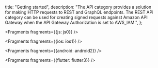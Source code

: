   title: "Getting started",
  description: "The API category provides a solution for making HTTP requests to REST and GraphQL endpoints. The REST API category can be used for creating signed requests against Amazon API Gateway when the API Gateway Authorization is set to AWS_IAM.",
};


<Fragments fragments={{js: js0}} />


<Fragments fragments={{ios: ios1}} />


<Fragments fragments={{android: android2}} />


<Fragments fragments={{flutter: flutter3}} />